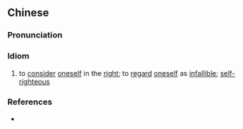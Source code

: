 {{also|自以为是}}
==Chinese==
{{zh-forms|s=自以为是|type=121}}

===Pronunciation===
{{zh-pron
|m=zì yǐwéi shì
|c=zi6 ji5 wai4 si6
|mn=chū-í-ûi-sī
|cat=id
}}

===Idiom===
{{zh-idiom}}

# to [[consider]] [[oneself]] in the [[right]]; to [[regard]] [[oneself]] as [[infallible]]; [[self-righteous]]

===References===
* {{cite-web
|url=http://baike.baidu.com/view/50474.htm
|title=自以为是
|work=Baidu Encyclopedia
|language=Mandarin
|accessdate=2008-07-13}}